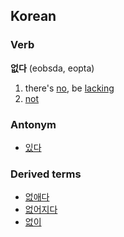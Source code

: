 ==Korean==
===Verb===
'''없다''' (eobsda, eopta)

# there's [[no]], be [[lack]]ing
# [[not]]

===Antonym===
*[[있다]]

===Derived terms===
*[[없애다]]
*[[없어지다]]
*[[없이]]